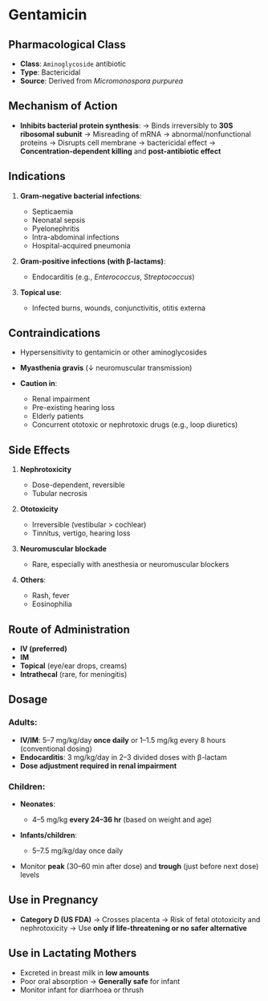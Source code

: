 # Gentamicin

## Pharmacological Class

- **Class**: `Aminoglycoside` antibiotic
- **Type**: Bactericidal
- **Source**: Derived from _Micromonospora purpurea_

## Mechanism of Action

- **Inhibits bacterial protein synthesis**:
  → Binds irreversibly to **30S ribosomal subunit**
  → Misreading of mRNA → abnormal/nonfunctional proteins
  → Disrupts cell membrane → bactericidal effect
  → **Concentration-dependent killing** and **post-antibiotic effect**

## Indications

1. **Gram-negative bacterial infections**:

   - Septicaemia
   - Neonatal sepsis
   - Pyelonephritis
   - Intra-abdominal infections
   - Hospital-acquired pneumonia

2. **Gram-positive infections (with β-lactams)**:

   - Endocarditis (e.g., _Enterococcus_, _Streptococcus_)

3. **Topical use**:

   - Infected burns, wounds, conjunctivitis, otitis externa

## Contraindications

- Hypersensitivity to gentamicin or other aminoglycosides
- **Myasthenia gravis** (↓ neuromuscular transmission)
- **Caution in**:

  - Renal impairment
  - Pre-existing hearing loss
  - Elderly patients
  - Concurrent ototoxic or nephrotoxic drugs (e.g., loop diuretics)

## Side Effects

1. **Nephrotoxicity**

   - Dose-dependent, reversible
   - Tubular necrosis

2. **Ototoxicity**

   - Irreversible (vestibular > cochlear)
   - Tinnitus, vertigo, hearing loss

3. **Neuromuscular blockade**

   - Rare, especially with anesthesia or neuromuscular blockers

4. **Others**:

   - Rash, fever
   - Eosinophilia

## Route of Administration

- **IV (preferred)**
- **IM**
- **Topical** (eye/ear drops, creams)
- **Intrathecal** (rare, for meningitis)

## Dosage

### Adults:

- **IV/IM**: 5–7 mg/kg/day **once daily**
  or
  1–1.5 mg/kg every 8 hours (conventional dosing)
- **Endocarditis**: 3 mg/kg/day in 2–3 divided doses with β-lactam
- **Dose adjustment required in renal impairment**

### Children:

- **Neonates**:

  - 4–5 mg/kg **every 24–36 hr** (based on weight and age)

- **Infants/children**:

  - 5–7.5 mg/kg/day once daily

- Monitor **peak** (30–60 min after dose) and **trough** (just before next dose) levels

## Use in Pregnancy

- **Category D (US FDA)**
  → Crosses placenta
  → Risk of fetal ototoxicity and nephrotoxicity
  → Use **only if life-threatening or no safer alternative**

## Use in Lactating Mothers

- Excreted in breast milk in **low amounts**
- Poor oral absorption → **Generally safe** for infant
- Monitor infant for diarrhoea or thrush
